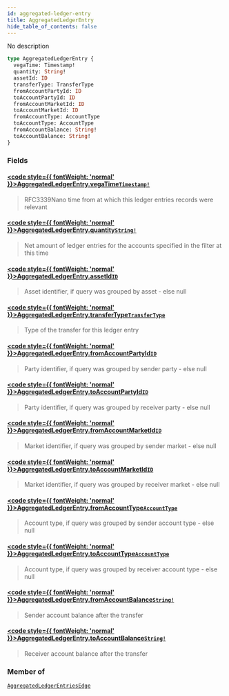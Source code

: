 ```yaml
---
id: aggregated-ledger-entry
title: AggregatedLedgerEntry
hide_table_of_contents: false
---
```








No description

```graphql
type AggregatedLedgerEntry {
  vegaTime: Timestamp!
  quantity: String!
  assetId: ID
  transferType: TransferType
  fromAccountPartyId: ID
  toAccountPartyId: ID
  fromAccountMarketId: ID
  toAccountMarketId: ID
  fromAccountType: AccountType
  toAccountType: AccountType
  fromAccountBalance: String!
  toAccountBalance: String!
}
```


### Fields

#### [<code style={{ fontWeight: 'normal' }}>AggregatedLedgerEntry.<b>vegaTime</b></code>](#)<Bullet />[`Timestamp!`](/testnet/api/graphql/scalars/timestamp) <Badge class="secondary" text="non-null"/> <Badge class="secondary" text="scalar"/>
> RFC3339Nano time from at which this ledger entries records were relevant
> 

#### [<code style={{ fontWeight: 'normal' }}>AggregatedLedgerEntry.<b>quantity</b></code>](#)<Bullet />[`String!`](/testnet/api/graphql/scalars/string) <Badge class="secondary" text="non-null"/> <Badge class="secondary" text="scalar"/>
> Net amount of ledger entries for the accounts specified in the filter at this time
> 

#### [<code style={{ fontWeight: 'normal' }}>AggregatedLedgerEntry.<b>assetId</b></code>](#)<Bullet />[`ID`](/testnet/api/graphql/scalars/id) <Badge class="secondary" text="scalar"/>
> Asset identifier, if query was grouped by asset - else null
> 

#### [<code style={{ fontWeight: 'normal' }}>AggregatedLedgerEntry.<b>transferType</b></code>](#)<Bullet />[`TransferType`](/testnet/api/graphql/enums/transfer-type) <Badge class="secondary" text="enum"/>
> Type of the transfer for this ledger entry
> 

#### [<code style={{ fontWeight: 'normal' }}>AggregatedLedgerEntry.<b>fromAccountPartyId</b></code>](#)<Bullet />[`ID`](/testnet/api/graphql/scalars/id) <Badge class="secondary" text="scalar"/>
> Party identifier, if query was grouped by sender party - else null
> 

#### [<code style={{ fontWeight: 'normal' }}>AggregatedLedgerEntry.<b>toAccountPartyId</b></code>](#)<Bullet />[`ID`](/testnet/api/graphql/scalars/id) <Badge class="secondary" text="scalar"/>
> Party identifier, if query was grouped by receiver party - else null
> 

#### [<code style={{ fontWeight: 'normal' }}>AggregatedLedgerEntry.<b>fromAccountMarketId</b></code>](#)<Bullet />[`ID`](/testnet/api/graphql/scalars/id) <Badge class="secondary" text="scalar"/>
> Market identifier, if query was grouped by sender market - else null
> 

#### [<code style={{ fontWeight: 'normal' }}>AggregatedLedgerEntry.<b>toAccountMarketId</b></code>](#)<Bullet />[`ID`](/testnet/api/graphql/scalars/id) <Badge class="secondary" text="scalar"/>
> Market identifier, if query was grouped by receiver market - else null
> 

#### [<code style={{ fontWeight: 'normal' }}>AggregatedLedgerEntry.<b>fromAccountType</b></code>](#)<Bullet />[`AccountType`](/testnet/api/graphql/enums/account-type) <Badge class="secondary" text="enum"/>
> Account type, if query was grouped by sender account type - else null
> 

#### [<code style={{ fontWeight: 'normal' }}>AggregatedLedgerEntry.<b>toAccountType</b></code>](#)<Bullet />[`AccountType`](/testnet/api/graphql/enums/account-type) <Badge class="secondary" text="enum"/>
> Account type, if query was grouped by receiver account type - else null
> 

#### [<code style={{ fontWeight: 'normal' }}>AggregatedLedgerEntry.<b>fromAccountBalance</b></code>](#)<Bullet />[`String!`](/testnet/api/graphql/scalars/string) <Badge class="secondary" text="non-null"/> <Badge class="secondary" text="scalar"/>
> Sender account balance after the transfer
> 

#### [<code style={{ fontWeight: 'normal' }}>AggregatedLedgerEntry.<b>toAccountBalance</b></code>](#)<Bullet />[`String!`](/testnet/api/graphql/scalars/string) <Badge class="secondary" text="non-null"/> <Badge class="secondary" text="scalar"/>
> Receiver account balance after the transfer
> 



### Member of

[`AggregatedLedgerEntriesEdge`](/testnet/api/graphql/objects/aggregated-ledger-entries-edge)  <Badge class="secondary" text="object"/>



